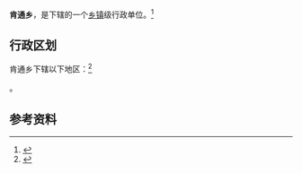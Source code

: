 {{中国乡级行政区|54/21/26/201/000}}

'''肯通乡'''，是{{PRC admin/fullname|54/21/26/201/000|3}}下辖的一个[[乡镇|乡镇]]级行政单位。<ref>{{PRC admin/ref sgc|{{PRC admin/parent|54/21/26/201/000}}}}</ref>

== 行政区划 ==

肯通乡下辖以下地区：<ref>{{PRC admin/ref sgc|54/21/26/201/000}}</ref>

{{PRC admin/children|54/21/26/201/000}}。

== 参考资料 ==

{{reflist}}

{{行政区划小作品}}
{{PRC admin/navcat|54/21/26/201/000}}
